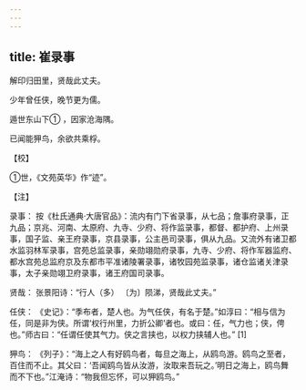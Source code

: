 ```yaml
---
---
---
```

title: 崔录事
---




解印归田里，贤哉此丈夫。

少年曾任侠，晚节更为儒。

遁世东山下① ，因家沧海隅。

已闻能狎鸟，余欲共乘桴。

【校】

①世，《文苑英华》作“迹”。

【注】

录事： 按《杜氏通典·大唐官品》：流内有门下省录事，从七品；詹事府录事，正九品；京兆、河南、太原府、九寺、少府、将作监录事，都督、都护府、上州录事，国子监、亲王府录事，京县录事，公主邑司录事，俱从九品。又流外有诸卫都水监羽林军录事，宫苑总监录事，亲勋翊勋府录事，九寺、少府、将作军器监府、都水宫苑总监府京及东都市平准诸陵署录事，诸牧园苑监录事，诸仓监诸关津录事，太子亲勋翊卫府录事，诸王府国司录事。

贤哉： 张景阳诗：“行人（多） 〔为〕陨涕，贤哉此丈夫。”

任侠： 《史记》：“季布者，楚人也。为气任侠，有名于楚。”如淳曰：“相与信为任，同是非为侠。所谓‘权行州里，力折公卿’者也。或曰：任，气力也；侠，俜也。”师古曰：“任谓任使其气力。侠之言挟也，以权力挟辅人也。” [1]

狎鸟： 《列子》：“海上之人有好鸥鸟者，每旦之海上，从鸥鸟游。鸥鸟之至者，百住而不止。其父曰：‘吾闻鸥鸟皆从汝游，汝取来吾玩之。’明日之海上，鸥鸟舞而不下也。”江淹诗：“物我但忘怀，可以狎鸥鸟。”